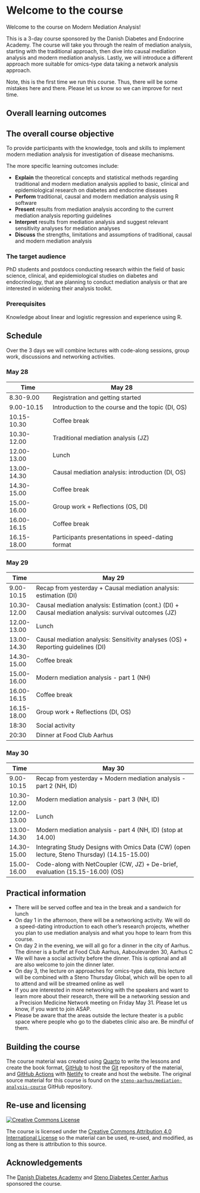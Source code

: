 # Welcome to the course {.unnumbered}

<!-- Daniel 15 min -->

Welcome to the course on Modern Mediation Analysis!

This is a 3-day course sponsored by the Danish Diabetes and Endocrine
Academy. The course will take you through the realm of mediation
analysis, starting with the traditional approach, then dive into causal
mediation analysis and modern mediation analysis. Lastly, we will
introduce a different approach more suitable for omics-type data taking
a network analysis approach.

Note, this is the first time we run this course. Thus, there will be
some mistakes here and there. Please let us know so we can improve for
next time.

## Overall learning outcomes

::: callout-note
## The overall course objective

To provide participants with the knowledge, tools and skills to
implement modern mediation analysis for investigation of disease
mechanisms.
:::

The more specific learning outcomes include:

-   **Explain** the theoretical concepts and statistical methods
    regarding traditional and modern mediation analysis applied to
    basic, clinical and epidemiological research on diabetes and
    endocrine diseases
-   **Perform** traditional, causal and modern mediation analysis using
    R software
-   **Present** results from mediation analysis according to the current
    mediation analysis reporting guidelines
-   **Interpret** results from mediation analysis and suggest relevant
    sensitivity analyses for mediation analyses
-   **Discuss** the strengths, limitations and assumptions of
    traditional, causal and modern mediation analysis

### The target audience

PhD students and postdocs conducting research within the field of basic
science, clinical, and epidemiological studies on diabetes and
endocrinology, that are planning to conduct mediation analysis or that
are interested in widening their analysis toolkit.

### Prerequisites

Knowledge about linear and logistic regression and experience using R.

## Schedule

Over the 3 days we will combine lectures with code-along sessions, group
work, discussions and networking activities.

<!-- notes: less time for estimation for day 2 -->

::: panel-tabset
### May 28

| Time        | May 28                                            |
|-------------|---------------------------------------------------|
| 8.30-9.00   | Registration and getting started                  |
| 9.00-10.15  | Introduction to the course and the topic (DI, OS) |
| 10.15-10.30 | Coffee break                                      |
| 10.30-12.00 | Traditional mediation analysis (JZ)               |
| 12.00-13.00 | Lunch                                             |
| 13.00-14.30 | Causal mediation analysis: introduction (DI, OS)  |
| 14.30-15.00 | Coffee break                                      |
| 15.00-16.00 | Group work + Reflections (OS, DI)                 |
| 16.00-16.15 | Coffee break                                      |
| 16.15-18.00 | Participants presentations in speed-dating format |

### May 29

| Time        | May 29                                                                                                 |
|-------------|--------------------------------------------------------------------------------------------------------|
| 9.00-10.15  | Recap from yesterday + Causal mediation analysis: estimation (DI)                                      |
| 10.30-12.00 | Causal mediation analysis: Estimation (cont.) (DI) + Causal mediation analysis: survival outcomes (JZ) |
| 12.00-13.00 | Lunch                                                                                                  |
| 13.00-14.30 | Causal mediation analysis: Sensitivity analyses (OS) + Reporting guidelines (DI)                       |
| 14.30-15.00 | Coffee break                                                                                           |
| 15.00-16.00 | Modern mediation analysis - part 1 (NH)                                                                |
| 16.00-16.15 | Coffee break                                                                                           |
| 16.15-18.00 | Group work + Reflections (DI, OS)                                                                      |
| 18:30       | Social activity                                                                                        |
| 20:30       | Dinner at Food Club Aarhus                                                                             |

### May 30

| Time        | May 30                                                                                      |
|-------------|---------------------------------------------------------------------------------------------|
| 9.00-10.15  | Recap from yesterday + Modern mediation analysis - part 2 (NH, ID)                          |
| 10.30-12.00 | Modern mediation analysis - part 3 (NH, ID)                                                 |
| 12.00-13.00 | Lunch                                                                                       |
| 13.00-14.30 | Modern mediation analysis - part 4 (NH, ID) (stop at 14.00)                                 |
| 14.30-15.00 | Integrating Study Designs with Omics Data (CW) (open lecture, Steno Thursday) (14.15-15.00) |
| 15.00-16.00 | Code-along with NetCoupler (CW, JZ) + De-brief, evaluation (15.15-16.00) (OS)               |
:::

::: callout-note
## Practical information

-   There will be served coffee and tea in the break and a sandwich for
    lunch
-   On day 1 in the afternoon, there will be a networking activity. We
    will do a speed-dating introduction to each other's research
    projects, whether you plan to use mediation analysis and what you
    hope to learn from this course.
-   On day 2 in the evening, we will all go for a dinner in the city of
    Aarhus. The dinner is a buffet at Food Club Aarhus, Aaboulevarden
    30, Aarhus C
-   We will have a social activity before the dinner. This is optional
    and all are also welcome to join the dinner later.
-   On day 3, the lecture on approaches for omics-type data, this
    lecture will be combined with a Steno Thursday Global, which will be
    open to all to attend and will be streamed online as well
-   If you are interested in more networking with the speakers and want
    to learn more about their research, there will be a networking
    session and a Precision Medicine Network meeting on Friday May 31.
    Please let us know, if you want to join ASAP.
-   Please be aware that the areas outside the lecture theater is a
    public space where people who go to the diabetes clinic also are. Be
    mindful of them.
:::

## Building the course

The course material was created using [Quarto](https://quarto.org/) to
write the lessons and create the book format,
[GitHub](https://github.com/) to host the [Git](https://git-scm.com/)
repository of the material, and [GitHub
Actions](https://github.com/features/actions) with
[Netlify](https://www.netlify.com/) to create and host the website. The
original source material for this course is found on the
[`steno-aarhus/mediation-analysis-course`](https://github.com/steno-aarhus/mediation-analysis-course)
GitHub repository.

## Re-use and licensing {#licensing}

<a rel="license" href="http://creativecommons.org/licenses/by/4.0/"><img src="https://i.creativecommons.org/l/by/4.0/80x15.png" alt="Creative Commons License" style="border-width:0"/></a>

The course is licensed under the [Creative Commons Attribution 4.0
International License](https://creativecommons.org/licenses/by/4.0/) so
the material can be used, re-used, and modified, as long as there is
attribution to this source.

## Acknowledgements

The [Danish Diabetes Academy](https://www.danishdiabetesacademy.dk/) and
[Steno Diabetes Center Aarhus](https://www.stenoaarhus.dk/) sponsored
the course.
